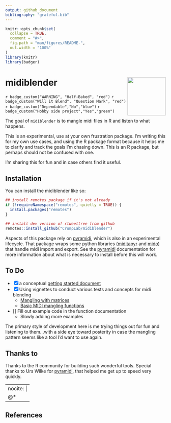 ```yaml
---
output: github_document
bibliography: "grateful.bib"
---
```


<!-- README.md is generated from README.Rmd. Please edit that file -->

```r
knitr::opts_chunk$set(
  collapse = TRUE,
  comment = "#>",
  fig.path = "man/figures/README-",
  out.width = "100%"
)
library(knitr)
library(badger)
```

# midiblender <img src="man/figures/logo.png" align="right" height="120" alt="" />

<!-- badges: start -->
`r badge_custom("WARNING", "Half-Baked", "red") `
`r badge_custom("Will it Blend", "Question Mark", "red") `
`r badge_custom("Dependable","No","blue")`
`r badge_custom("Hobby side project","Yes","green")`


<!-- badges: end -->

The goal of `midiblender` is to mangle midi files in R and listen to what happens.

This is an experimental, use at your own frustration package. I'm writing this for my own use cases, and using the R package format because it helps me to clarify and track the goals I'm chasing down. This is an R package, but perhaps should not be confused with one.

I'm sharing this for fun and in case others find it useful.

## Installation

You can install the midiblender like so:

``` r
## install remotes package if it's not already
if (!requireNamespace("remotes", quietly = TRUE)) {
  install.packages("remotes")
}

## install dev version of rtweettree from github
remotes::install_github("CrumpLab/midiblender")
```

Aspects of this package rely on [pyramidi](https://urswilke.github.io/pyramidi/), which is also in an experimental lifecycle. That package wraps some python libraries ([miditapyr](https://pypi.org/project/miditapyr/) and [mido](https://mido.readthedocs.io/en/stable/)) that handle midi import and export. See the [pyramidi](https://urswilke.github.io/pyramidi/) documentation for more information about what is necessary to install before this will work.

## To Do

- [x] a conceptual [getting started document](https://www.crumplab.com/midiblender/articles/Getting_started.html)
- [x] Using vignettes to conduct various tests and concepts for midi blending
  - [Mangling with matrices](https://www.crumplab.com/midiblender/articles/mangling_with_matrices.html)
  - [Basic MIDI mangling functions](https://www.crumplab.com/midiblender/articles/midi_mangle.html)
- [] Fill out example code in the function documentation
  - Slowly adding more examples

The primary style of development here is me trying things out for fun and listening to them...with a side eye toward posterity in case the mangling pattern seems like a tool I'd want to use again.

## Thanks to

Thanks to the R community for building such wonderful tools. Special thanks to Urs Wilke for [pyramidi](https://urswilke.github.io/pyramidi/), that helped me get up to speed very quickly. 

<!--
```r
library(grateful)
pkgs <- scan_packages()
cites <- get_citations(pkgs$pkg,
                       out.dir = getwd(),
                       bib.file = "grateful")
```

-->

---
nocite: |
  @*
---


## References



